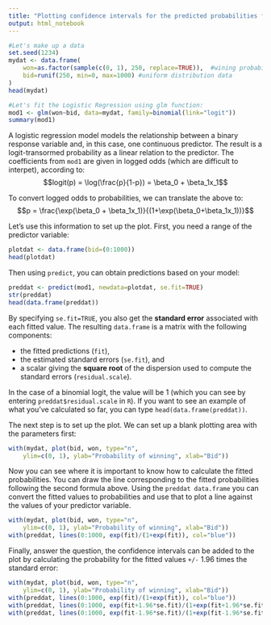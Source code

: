 ```yaml
---
title: "Plotting confidence intervals for the predicted probabilities from a logistic regression"
output: html_notebook
---
```




```r
#Let's make up a data
set.seed(1234)
mydat <- data.frame(
    won=as.factor(sample(c(0, 1), 250, replace=TRUE)),  #wining probability
    bid=runif(250, min=0, max=1000) #uniform distribution data
)
head(mydat)

#Let's fit the Logistic Regression using glm function:
mod1 <- glm(won~bid, data=mydat, family=binomial(link="logit"))
summary(mod1)

```

A logistic regression model models the relationship between a binary response variable and, in this case, one continuous predictor. The result is a logit-transormed probability as a linear relation to the predictor. The coefficients from `mod1` are given in logged odds (which are difficult to interpet), according to:
$$logit(p) = \log(\frac{p}{1-p}) = \beta_0 + \beta_1x_1$$

To convert logged odds to probabilities, we can translate the above to:
$$p = \frac{\exp(\beta_0 + \beta_1x_1)}{(1+\exp(\beta_0+\beta_1x_1))}$$

Let's use this information to set up the plot. First, you need a range of the predictor variable:
```r
plotdat <- data.frame(bid=(0:1000))
head(plotdat)
```

Then using `predict`, you can obtain predictions based on your model:

```r
preddat <- predict(mod1, newdata=plotdat, se.fit=TRUE)
str(preddat)
head(data.frame(preddat))
```


By specifying `se.fit=TRUE`, you also get the **standard error** associated with each fitted value. The resulting `data.frame` is a matrix with the following components: 

* the fitted predictions (`fit`), 
* the estimated standard errors (`se.fit`), and 
* a scalar giving the **square root** of the dispersion used to compute the standard errors (`residual.scale`). 

In the case of a binomial logit, the value will be 1 (which you can see by entering `preddat$residual.scale` in `R`). If you want to see an example of what you've calculated so far, you can type `head(data.frame(preddat))`.

The next step is to set up the plot. We can set up a blank plotting area with the parameters first:

```r
with(mydat, plot(bid, won, type="n", 
    ylim=c(0, 1), ylab="Probability of winning", xlab="Bid"))
```


Now you can see where it is important to know how to calculate the fitted probabilities. You can draw the line corresponding to the fitted probabilities following the second formula above. Using the `preddat data.frame` you can convert the fitted values to probabilities and use that to plot a line against the values of your predictor variable.

```r
with(mydat, plot(bid, won, type="n", 
    ylim=c(0, 1), ylab="Probability of winning", xlab="Bid"))
with(preddat, lines(0:1000, exp(fit)/(1+exp(fit)), col="blue"))
```

Finally, answer the question, the confidence intervals can be added to the plot by calculating the probability for the fitted values `+/-` 1.96 times the standard error:

```r
with(mydat, plot(bid, won, type="n", 
    ylim=c(0, 1), ylab="Probability of winning", xlab="Bid"))
with(preddat, lines(0:1000, exp(fit)/(1+exp(fit)), col="blue"))
with(preddat, lines(0:1000, exp(fit+1.96*se.fit)/(1+exp(fit+1.96*se.fit)), lty=2))
with(preddat, lines(0:1000, exp(fit-1.96*se.fit)/(1+exp(fit-1.96*se.fit)), lty=2))
```

